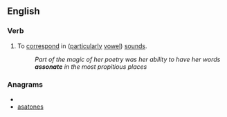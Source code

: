 ==English==

===Verb===
{{en-verb|assonat|es}}

# To [[correspond]] in ([[particularly]] [[vowel]]) [[sound]]s.
#:''Part of the magic of her poetry was her ability to have her words '''assonate''' in the most propitious places''

===Anagrams===
* {{alphagram|aaenosst}}
* [[asatones#English|asatones]]